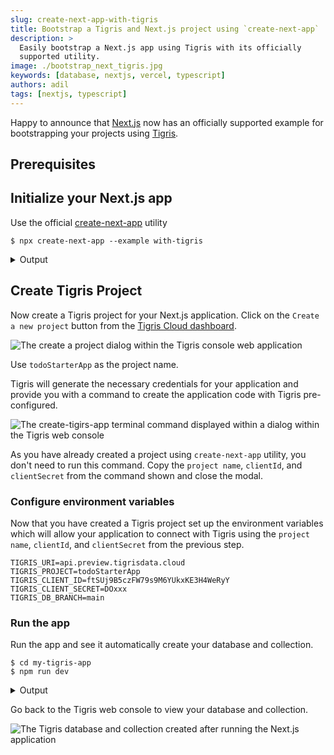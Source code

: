 ```yaml
---
slug: create-next-app-with-tigris
title: Bootstrap a Tigris and Next.js project using `create-next-app`
description: >
  Easily bootstrap a Next.js app using Tigris with its officially
  supported utility.
image: ./bootstrap_next_tigris.jpg
keywords: [database, nextjs, vercel, typescript]
authors: adil
tags: [nextjs, typescript]
---
```



Happy to announce that [Next.js][nextjs-url] now has an officially supported example for bootstrapping
your projects using [Tigris][tigris-url].

## Prerequisites

<Installation />

## Initialize your Next.js app

Use the official [create-next-app](https://nextjs.org/docs/api-reference/create-next-app) utility

```shell
$ npx create-next-app --example with-tigris
```

<details>
  <summary>Output</summary>
  <TerminalWindow>
    <CodeBlock language="shell">{createNextAppOutput}</CodeBlock>
  </TerminalWindow>
</details>

## Create Tigris Project

Now create a Tigris project for your Next.js application.
Click on the `Create a new project` button from the <a href={tigrisConfig.consoleUrl}>Tigris Cloud dashboard</a>.

![The create a project dialog within the Tigris console web application](./create-new-project-dialog.jpg)

Use `todoStarterApp` as the project name.

Tigris will generate the necessary credentials for your application and provide you with a command to create the application code with Tigris pre-configured.

![The create-tigirs-app terminal command displayed within a dialog within the Tigris web console](./create-new-project-dialog-2.png)

As you have already created a project using `create-next-app` utility, you don't need to run this command.
Copy the `project name`, `clientId`, and `clientSecret` from the command shown
and close the modal.

### Configure environment variables

Now that you have created a Tigris project set up the environment variables
which will allow your application to connect with Tigris using the `project name`, `clientId`, and `clientSecret` from the previous step.

```dotenv title=.env
TIGRIS_URI=api.preview.tigrisdata.cloud
TIGRIS_PROJECT=todoStarterApp
TIGRIS_CLIENT_ID=ftSUj9B5czFW79s9M6YUkxKE3H4WeRyY
TIGRIS_CLIENT_SECRET=DOxxx
TIGRIS_DB_BRANCH=main
```

### Run the app

Run the app and see it automatically create your database and collection.

```shell
$ cd my-tigris-app
$ npm run dev
```

<details>
  <summary>Output</summary>
  <TerminalWindow>
    <CodeBlock language="shell">{runNextAppOutput}</CodeBlock>
  </TerminalWindow>
</details>

Go back to the Tigris web console to view your database and collection.

![The Tigris database and collection created after running the Next.js application](./tigris-web-console-collections.png)

<!-- MARKDOWN LINKS -->

[nextjs-url]: https://nextjs.org/
[tigris-url]: https://docs.tigrisdata.com/guides/nextjs/
